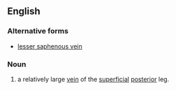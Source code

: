 ==English==

===Alternative forms===
*[[lesser saphenous vein]]

===Noun===
{{en-noun}}
{{wikipedia}}

# {{context|anatomy}} a relatively large [[vein]] of the [[superficial]] [[posterior]] leg.